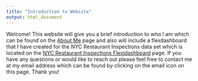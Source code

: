 ---
title: "Introduction to Website"
output: html_document
---

Welcome! This website will give you a brief introduction to who I am which can be found on the [About Me](about.html) page and also will include a flexdashboard that I have created for the NYC Restaurant Inspections data set which is located on the [NYC Restaurant Inspections Flexidashboard](flexidashboard.html) page. If you have any questions or would like to reach out please feel free to contact me at my email address which can be found by clicking on the email icon on this page. Thank you!

